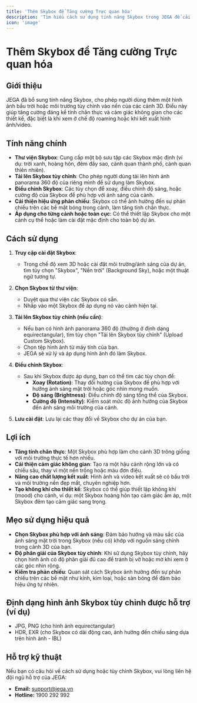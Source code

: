```yaml
---
title: 'Thêm Skybox để Tăng cường Trực quan hóa'
description: 'Tìm hiểu cách sử dụng tính năng Skybox trong JEGA để cải thiện hiệu ứng bầu trời và môi trường xung quanh trong các cảnh 3D.'
icon: 'image'
---
```


# Thêm Skybox để Tăng cường Trực quan hóa

## Giới thiệu

JEGA đã bổ sung tính năng Skybox, cho phép người dùng thêm một hình ảnh bầu trời hoặc môi trường tùy chỉnh vào nền của các cảnh 3D. Điều này giúp tăng cường đáng kể tính chân thực và cảm giác không gian cho các thiết kế, đặc biệt là khi xem ở chế độ roaming hoặc khi kết xuất hình ảnh/video.

## Tính năng chính

- **Thư viện Skybox**: Cung cấp một bộ sưu tập các Skybox mặc định (ví dụ: trời xanh, hoàng hôn, đêm đầy sao, cảnh quan thành phố, cảnh quan thiên nhiên).
- **Tải lên Skybox tùy chỉnh**: Cho phép người dùng tải lên hình ảnh panorama 360 độ của riêng mình để sử dụng làm Skybox.
- **Điều chỉnh Skybox**: Các tùy chọn để xoay, điều chỉnh độ sáng, hoặc cường độ của Skybox để phù hợp với ánh sáng của cảnh.
- **Cải thiện hiệu ứng phản chiếu**: Skybox có thể ảnh hưởng đến sự phản chiếu trên các bề mặt bóng trong cảnh, làm tăng tính chân thực.
- **Áp dụng cho từng cảnh hoặc toàn cục**: Có thể thiết lập Skybox cho một cảnh cụ thể hoặc làm cài đặt mặc định cho toàn bộ dự án.

## Cách sử dụng

1.  **Truy cập cài đặt Skybox**:
    *   Trong chế độ xem 3D hoặc cài đặt môi trường/ánh sáng của dự án, tìm tùy chọn "Skybox", "Nền trời" (Background Sky), hoặc một thuật ngữ tương tự.

2.  **Chọn Skybox từ thư viện**:
    *   Duyệt qua thư viện các Skybox có sẵn.
    *   Nhấp vào một Skybox để áp dụng nó vào cảnh hiện tại.

3.  **Tải lên Skybox tùy chỉnh (nếu cần)**:
    *   Nếu bạn có hình ảnh panorama 360 độ (thường ở định dạng equirectangular), tìm tùy chọn "Tải lên Skybox tùy chỉnh" (Upload Custom Skybox).
    *   Chọn tệp hình ảnh từ máy tính của bạn.
    *   JEGA sẽ xử lý và áp dụng hình ảnh đó làm Skybox.

4.  **Điều chỉnh Skybox**:
    *   Sau khi Skybox được áp dụng, bạn có thể tìm các tùy chọn để:
        *   **Xoay (Rotation)**: Thay đổi hướng của Skybox để phù hợp với hướng ánh sáng mặt trời hoặc góc nhìn mong muốn.
        *   **Độ sáng (Brightness)**: Điều chỉnh độ sáng tổng thể của Skybox.
        *   **Cường độ (Intensity)**: Kiểm soát mức độ ảnh hưởng của Skybox đến ánh sáng môi trường của cảnh.

5.  **Lưu cài đặt**: Lưu lại các thay đổi về Skybox cho dự án của bạn.

## Lợi ích

- **Tăng tính chân thực**: Một Skybox phù hợp làm cho cảnh 3D trông giống với môi trường thực tế hơn nhiều.
- **Cải thiện cảm giác không gian**: Tạo ra một hậu cảnh rộng lớn và có chiều sâu, thay vì một nền trống hoặc màu đơn điệu.
- **Nâng cao chất lượng kết xuất**: Hình ảnh và video kết xuất sẽ có bầu trời và môi trường nền đẹp mắt, chuyên nghiệp hơn.
- **Tạo không khí cho thiết kế**: Skybox có thể giúp thiết lập không khí (mood) cho cảnh, ví dụ: một Skybox hoàng hôn tạo cảm giác ấm áp, một Skybox đêm tạo cảm giác sang trọng.

## Mẹo sử dụng hiệu quả

- **Chọn Skybox phù hợp với ánh sáng**: Đảm bảo hướng và màu sắc của ánh sáng mặt trời trong Skybox (nếu có) khớp với nguồn sáng chính trong cảnh 3D của bạn.
- **Độ phân giải của Skybox tùy chỉnh**: Khi sử dụng Skybox tùy chỉnh, hãy chọn hình ảnh có độ phân giải đủ cao để tránh bị vỡ hoặc mờ khi xem ở các góc nhìn rộng.
- **Kiểm tra phản chiếu**: Quan sát cách Skybox ảnh hưởng đến sự phản chiếu trên các bề mặt như kính, kim loại, hoặc sàn bóng để đảm bảo hiệu ứng tự nhiên.

## Định dạng hình ảnh Skybox tùy chỉnh được hỗ trợ (ví dụ)

- JPG, PNG (cho hình ảnh equirectangular)
- HDR, EXR (cho Skybox có dải động cao, ảnh hưởng đến chiếu sáng dựa trên hình ảnh - IBL)

## Hỗ trợ kỹ thuật

Nếu bạn có câu hỏi về cách sử dụng hoặc tùy chỉnh Skybox, vui lòng liên hệ đội ngũ hỗ trợ của JEGA:

- **Email:** support@jega.vn
- **Hotline:** 1900 292 992
